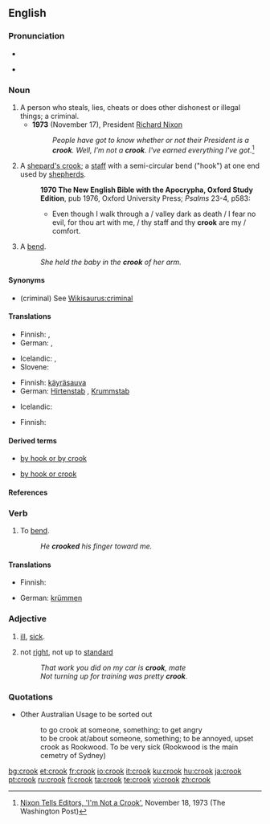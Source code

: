==English==

===Pronunciation===
* {{IPA|kɹʊk}}
* {{audio|en-us-crook.ogg|Audio (US)}}
*: {{rhymes|ʊk}}

===Noun===
{{en-noun}}

# A person who steals, lies, cheats or does other dishonest or illegal things; a criminal.
#* '''1973''' (November 17), President [[w:Richard Nixon|Richard Nixon]]
#*: ''People have got to know whether or not their President is a '''crook'''. Well, I'm not a '''crook'''. I've earned everything I've got.''<ref>[http://www.washingtonpost.com/wp-srv/national/longterm/watergate/articles/111873-1.htm Nixon Tells Editors, 'I'm Not a Crook'], November 18, 1973 (The Washington Post)</ref>
# A [[shepard's crook]]; a [[staff]] with a semi-circular bend ("hook") at one end used by [[shepherd]]s.
#:'''1970 The New English Bible with the Apocrypha, Oxford Study Edition''', pub 1976, Oxford University Press; ''Psalms'' 23-4, p583:
#:*Even though I walk through a / valley dark as death / I fear no evil, for thou art with me, / thy staff and thy '''crook''' are my / comfort.
# A [[bend]].
#: ''She held the baby in the '''crook''' of her arm.''

====Synonyms====
* (criminal) See [[Wikisaurus:criminal]]

====Translations====
{{trans-top|a criminal who steals}}
* Finnish: {{t+|fi|rikollinen}}, {{t+|fi|konna}}
* German: {{t+|de|Gauner|m}}, {{t+|de|Ganove|m}}
{{trans-mid}}
* Icelandic: {{t-|is|glæpamaður|m}}, {{t|is|þorpari|m}}
* Slovene: {{t-|sl|lopov|m}}
{{trans-bottom}}

{{trans-top|a staff with a hook at one end, particularly one used by shepherds}}
* Finnish: [[käyräsauva]]
* German: [[Hirtenstab]] {{m}}, [[Krummstab]] {{m}}
{{trans-mid}}
* Icelandic: {{t|is|hirðingjastafur|m}}
{{trans-bottom}}

{{trans-top|a bend}}
* Finnish: {{t-|fi|taive}}
{{trans-mid}}
{{trans-bottom}}

====Derived terms====
*[[by hook or by crook]]
*{{US}} [[by hook or crook]]

====References====
<references/>

===Verb===
{{en-verb}}

# {{transitive}} To [[bend]].
#: ''He '''crooked''' his finger toward me.''

====Translations====
{{trans-top|to bend}}
* Finnish: {{t-|fi|koukistaa}}
{{trans-mid}}
* German: [[krümmen]]
{{trans-bottom}}

===Adjective===
{{en-adj}}

# {{context|AU|NZ|slang}} [[ill]], [[sick]].
# {{context|AU|NZ|slang}} not [[right]], not up to [[standard]]
#: ''That work you did on my car is '''crook''', mate''
#: ''Not turning up for training was pretty '''crook'''.''

===Quotations===
* Other Australian Usage to be sorted out
*: to go crook at someone, something; to get angry
*: to be crook at/about someone, something; to be annoyed, upset
*: crook as Rookwood. To be very sick (Rookwood is the main cemetry of Sydney)

[[bg:crook]]
[[et:crook]]
[[fr:crook]]
[[io:crook]]
[[it:crook]]
[[ku:crook]]
[[hu:crook]]
[[ja:crook]]
[[pt:crook]]
[[ru:crook]]
[[fi:crook]]
[[ta:crook]]
[[te:crook]]
[[vi:crook]]
[[zh:crook]]